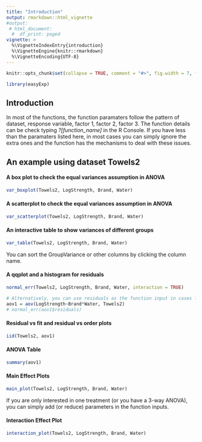 ```yaml
---
title: "Introduction"
output: rmarkdown::html_vignette
#output:
 # html_document:
  #  df_print: paged
vignette: >
  %\VignetteIndexEntry{introduction}
  %\VignetteEngine{knitr::rmarkdown}
  %\VignetteEncoding{UTF-8}
---
```


```r
knitr::opts_chunk$set(collapse = TRUE, comment = "#>", fig.width = 7, fig.height = 4, fig.align = "center")
```

```r
library(easyExp)
```

## Introduction

In most of the functions, the function paramaters follow the pattern of dataset, response variable, factor 1, factor 2, factor 3. The function details can be check typing *?[function_name]* in the R Console. If you have less than the paramaters listed here, in most cases you can simply ignore the extra ones and the function has the mechanisms to deal with these issues.

## An example using dataset Towels2

#### A box plot to check the equal variances assumption in ANOVA

```r
var_boxplot(Towels2, LogStrength, Brand, Water)
```

#### A scatterplot to check the equal variances assumption in ANOVA

```r
var_scatterplot(Towels2, LogStrength, Brand, Water)
```

#### An interactive table to show variances of different groups

```r
var_table(Towels2, LogStrength, Brand, Water)
```

You can sort the GroupVariance or other columns by clicking the column name.

#### A qqplot and a histogram for residuals

```r
normal_err(Towels2, LogStrength, Brand, Water, interaction = TRUE)

# Alternatively, you can use residuals as the function input in cases like split-plot designs.
aov1 = aov(LogStrength~Brand*Water, Towels2)
# normal_err(aov1$residuals)
```

#### Residual vs fit and residual vs order plots

```r
iid(Towels2, aov1)
```

#### ANOVA Table

```r
summary(aov1)
```

#### Main Effect Plots

```r
main_plot(Towels2, LogStrength, Brand, Water)
```

If you are only interested in one treatment (or you have a 3-way ANOVA), you can simply add (or reduce) parameters in the function inputs.

#### Interaction Effect Plot

```r
interaction_plot(Towels2, LogStrength, Brand, Water)
```

